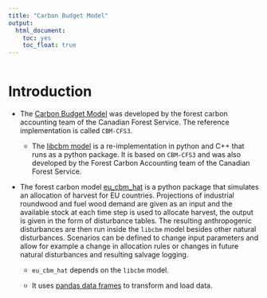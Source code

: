 ```yaml
---
title: "Carbon Budget Model"
output: 
  html_document: 
    toc: yes
    toc_float: true
---
```



```r
```

# Introduction

- The [Carbon Budget
  Model](https://www.nrcan.gc.ca/climate-change/climate-change-impacts-forests/carbon-accounting/carbon-budget-model/13107)
  was developed by the forest carbon accounting team of the Canadian Forest
  Service. The reference implementation is called `CBM-CFS3`.

    - The [libcbm model](https://github.com/cat-cfs/libcbm_py) is a
      re-implementation in python and C++ that runs as a python package. It is
      based on `CBM-CFS3` and was also developed by the Forest Carbon
      Accounting team of the Canadian Forest Service.


- The forest carbon model
  [eu_cbm_hat](https://gitlab.com/bioeconomy/eu_cbm/eu_cbm_hat) is a python
  package that simulates an allocation of harvest for EU countries. Projections
  of industrial roundwood and fuel wood demand are given as an input and the
  available stock at each time step is used to allocate harvest, the output is
  given in the form of disturbance tables. The resulting anthropogenic
  disturbances are then run inside the `libcbm` model besides other natural
  disturbances. Scenarios can be defined to change input parameters and allow
  for example a change in allocation rules or changes in future natural
  disturbances and resulting salvage logging.

    - `eu_cbm_hat` depends on the `libcbm` model.

    - It uses [pandas data frames](https://pandas.pydata.org/) to transform and
      load data.


